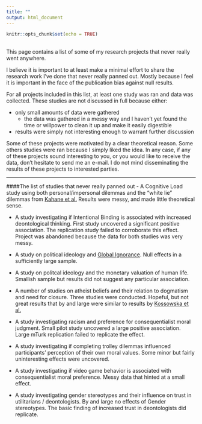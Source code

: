 ```yaml
---
title: ""
output: html_document
---
```


```r
knitr::opts_chunk$set(echo = TRUE)
```
<br>
This page contains a list of some of my research projects that never really went anywhere.

I believe it is important to at least make a minimal effort to share the research work I've done that never really panned out. Mostly because I feel it is important in the face of the publication bias against null results.

For all projects included in this list, at least one study was ran and data was collected. These studies are not discussed in full because either:

- only small amounts of data were gathered
  - the data was gathered in a messy way and I haven't yet found the time or willpower to clean it up and make it easily digestible
- results were simply not interesting enough to warrant further discussion

Some of these projects were motivated by a clear theoretical reason. Some others studies were ran because I simply liked the idea. In any case, if any of these projects sound interesting to you, or you would like to receive the data, don't hesitate to send me an e-mail. I do not mind disseminating the results of these projects to interested parties. 

***

####The list of studies that never really panned out
- A Cognitive Load study using both personal/impersonal dilemmas and the "white lie" dilemmas from <a href="https://dx.doi.org/10.1093/scan/nsr005">Kahane et al.</a> Results were messy, and made little theoretical sense.
 
- A study investigating if Intentional Binding is associated with increased deontological thinking. First study uncovered a significant positive association. The replication study failed to corroborate this effect. Project was abandoned because the data for both studies was very messy.

- A study on political ideology and <a href="https://www.gapminder.org/ignorance/">Global Ignorance</a>. Null effects in a sufficiently large sample.

- A study on politcal ideology and the monetary valuation of human life. Smallish sample but results did not suggest any particular association.

- A number of studies on atheist beliefs and their relation to dogmatism and need for closure. Three studies were conducted. Hopeful, but not great results that by and large were similar to results by <a href="https://dx.doi.org/10.1111/bjop.12186">Kossowska et al.</a>

- A study investigating racism and preference for consequentialist moral judgment. Small pilot study uncovered a large positive association. Large mTurk replication failed to replicate the effect.

- A study investigating if completing trolley dilemmas influenced participants' perception of their own moral values. Some minor but fairly uninteresting effects were uncovered.

- A study investigating if video game behavior is associated with consequentialist moral preference. Messy data that hinted at a small effect.

- A study investigating gender stereotypes and their influence on trust in utilitarians / deontologists. By and large no effects of Gender stereotypes. The basic finding of increased trust in deontologists did replicate.


<br>
